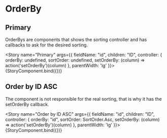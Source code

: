 

<Meta title="OrderBy" />

# OrderBy

## Primary
OrderBys are components that shows the sorting controller and has callbacks to ask for the desired sorting.

<Story name="Primary"
       args={{
         fieldName: "id",
         children: "ID",
         controller: {
           orderBy: undefined,
           sortOrder: undefined,
           setOrderBy: (column) => action('setOrderBy')(column)
         },
         parentWidth: 'lg'
       }}>
  {StoryComponent.bind({})}
</Story>

## Order by ID ASC
The component is not responsible for the real sorting, that is why it has the setOrderBy callback.

<Story name="Order by ID ASC"
       args={{
         fieldName: "id",
         children: "ID",
         controller: {
           orderBy: "id",
           sortOrder: SortOrder.Asc,
           setOrderBy: (column) => action('setOrderBy')(column)
         },
         parentWidth: 'lg'
       }}>
  {StoryComponent.bind({})}
</Story>
